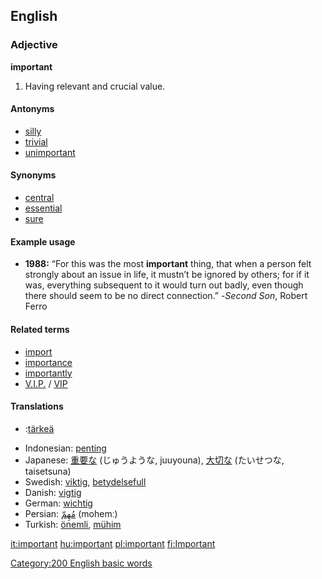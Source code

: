 ==English==

===Adjective===
'''important'''
#Having relevant and crucial value.
====Antonyms====
* [[silly]]
* [[trivial]]
* [[unimportant]]
====Synonyms====
* [[central]]
* [[essential]]
* [[sure]]
====Example usage====
* '''1988:''' “For this was the most '''important''' thing, that when a person felt strongly about an issue in life, it mustn’t be ignored by others; for if it was, everything subsequent to it would turn out badly, even though there should seem to be no direct connection.”  -''Second Son'', Robert Ferro

====Related terms====
*[[import]]
*[[importance]]
*[[importantly]]
*[[V.I.P.]] / [[VIP]]

====Translations====
*{{fi}}:[[tärkeä]]
*Indonesian: [[penting]]
*Japanese: [[重要]]な (じゅうような, juuyouna), [[大切]]な (たいせつな, taisetsuna)
*Swedish: [[viktig]], [[betydelsefull]]
*Danish: [[vigtig]]
*German: [[wichtig]]
*Persian: [[مُهِمّ]] (mohemː)
*Turkish: [[önemli]], [[mühim]]

[[Category:200 English basic words]]

[[it:important]]
[[hu:important]]
[[pl:important]]
[[fi:Important]]